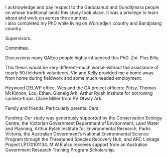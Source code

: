 I acknowledge and pay respect to the Gadubanud and Gunditjmara people on whose traditional lands this study took place. It was a privilege to learn about and work on across the countries.  
I also completed my PhD while living on Wurundjeri country and Bandjalang country. 

Supervisors. 

Committee. 

Discussions many QAEco people highly influenced this PhD. Zoï. Plus Billy. 

This thesis would be very different--much worse--without the assistance of nearly 50 fieldwork volunteers. 
Vin and Kelly provided me a home away from home during fieldwork and some much needed employment. 

Heywood DELWP office. Wes and the GA project officers: Pittsy, Thomas McKinnon, Lou, Ethan. 
Glenelg Ark, Arthur Rylah Institute for borrowing camera-traps. 
Claire Miller from PV Otway Ark. 

Family and friends. Particularly parents. Cara. 

Funding:
Our study was generously supported by the Conservation Ecology Centre, the Victorian Government Department of Environment, Land Water and Planning, Arthur Rylah Institute for Environmental Research, Parks Victoria, the Australian Government’s National Environmental Science Program through the Threatened Species Recovery Hub, and ARC Linkage Project LP170101134. M.W.R also receives support from an Australian Government Research Training Program Scholarship.
